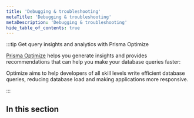 ```yaml
---
title: 'Debugging & troubleshooting'
metaTitle: 'Debugging & troubleshooting'
metaDescription: 'Debugging & troubleshooting'
hide_table_of_contents: true
---
```


:::tip Get query insights and analytics with Prisma Optimize

[Prisma Optimize](/optimize) helps you generate insights and provides recommendations that can help you make your database queries faster:

Optimize aims to help developers of all skill levels write efficient database queries, reducing database load and making applications more responsive.

:::


## In this section

<Subsections depth="3" />
